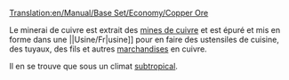 [[Translation:en/Manual/Base Set/Economy/Copper Ore]]

{{fr/Cargaison|nom=Minerai de cuivre
|image=Copperoremine.png
|produit=[[fr/Manual/Base Set/Economy/Mine de cuivre|Mine de cuivre]]
|accepté=[[fr/Manual/Base Set/Economy/Usine|Usine]]
}}

Le minerai de cuivre est extrait des [[fr/Manual/Base Set/Economy/Mine de cuivre|mines de cuivre]] et est épuré et mis en forme dans une ||Usine/Fr|usine]] pour en faire des ustensiles de cuisine, des tuyaux, des fils et autres [[fr/Manual/Base Set/Economy/Marchandises|marchandises]] en cuivre.

Il en se trouve que sous un climat [[fr/Manual/Climat#Subtropical|subtropical]].